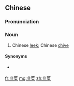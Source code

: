 ==Chinese==
{{zh-forms|alt=韮菜}}

===Pronunciation===
{{zh-pron
|m=jiǔcài
|c=gau2 coi3
|c-t=giu2 toi1-4
|h=pfs=kiú-chhoi;gd=giu3 coi4
|mn=kú-chhài
|cat=n
}}

===Noun===
{{zh-noun}}

# Chinese [[leek]]; Chinese [[chive]] {{gloss|{{taxlink|Allium tuberosum|species|noshow=1}}}}

====Synonyms====
* {{qualifier|Gan|Hakka}} {{zh-l|快菜}}

{{zh-cat|Botany|Vegetables}}

[[fr:韭菜]]
[[mg:韭菜]]
[[zh:韭菜]]